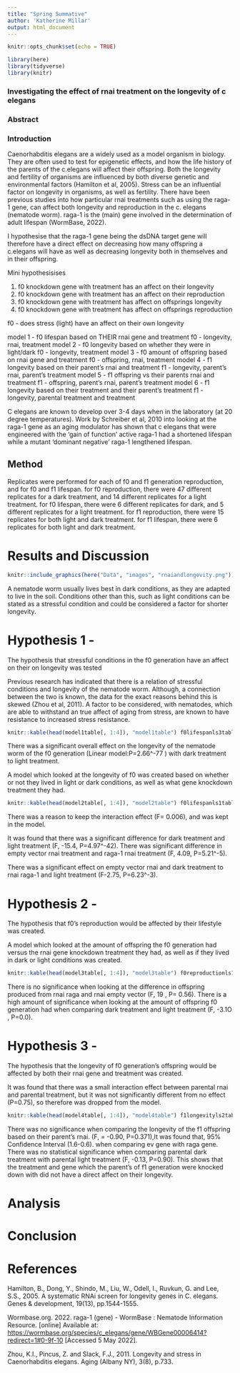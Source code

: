 ```yaml
---
title: "Spring Summative"
author: 'Katherine Millar' 
output: html_document
---
```


```r
knitr::opts_chunk$set(echo = TRUE)
```

```r
library(here)
library(tidyverse)
library(knitr)
```
### Investigating the effect of rnai treatment on the longevity of c elegans 

### Abstract 

### Introduction
 
Caenorhabditis elegans are a widely used as a model organism in biology. They are often used to test for epigenetic effects, and how the life history of the parents of the c.elegans will affect their offspring. Both the longevity and fertility of organisms are influenced by both diverse genetic and environmental factors (Hamilton et al, 2005). 
Stress can be an influential factor on longevity in organisms, as well as fertility. There have been previous studies into how particular rnai treatments such as using the raga-1 gene, can affect both longevity and reproduction in the c. elegans  (nematode worm). 
raga-1 is the (main) gene involved in the determination of adult lifespan  (WormBase, 2022).  


 
I hypothesise that the raga-1 gene being the dsDNA target gene will therefore have a direct effect on decreasing how many offspring a c.elegans will have as well as decreasing longevity both in themselves and in their offspring. 

Mini hypothesisises 

1. f0 knockdown gene with treatment has an affect on their longevity 
2. f0 knockdown gene with treatment has an affect on their reproduction
3. f0 knockdown gene with treatment has affect on offsprings longevity 
4. f0 knockdown gene with treatment has affect on offsprings reproduction 

f0 - does stress (light) have an affect on their own longevity 

 model 1 - f0 lifespan based on THEIR rnai gene and treatment 
f0 - longevity, rnai, treatment 
 model 2 - f0 longevity based on whether they were in light/dark
f0 - longevity, treatment
 model 3 - f0 amount of offspring based on rnai gene and treatment 
f0 - offspring, rnai, treatment
 model 4 - f1 longevity based on their parent's rnai and treatment
f1 - longevity, parent's rnai, parent's treatment
 model 5 - f1 offspring vs their parents rnai and treatment 
f1 - offspring, parent's rnai, parent's treatment
 model 6 - f1 longevity based on their treatment and their parent's treatment 
f1 - longevity, parental treatment and treatment  






C elegans are known to develop over 3-4 days when in the laboratory (at 20 degree temperatures). 
Work by Schreiber et al, 2010 into looking at the raga-1 gene as an aging modulator has shown that c elegans that were engineered with  the ‘gain of function’ active raga-1 had a shortened lifespan while a mutant ‘dominant negative’ raga-1 lengthened lifespan. 


## Method

Replicates were performed for each of f0 and f1 generation reproduction, and for f0 and f1 lifespan. 
for f0 reproduction, there were 47 different replicates for a dark treatment, and 14 different replicates for a light treatment. 
for f0 lifespan, there were 6 different replicates for dark, and 5 different replicates for a light treatment. 
for f1 reproduction, there were 15 replicates for both light and dark treatment. 
for f1 lifespan, there were 6 replicates for both light and dark treatment. 

# Results and Discussion
```r
knitr::include_graphics(here("Data", "images", "rnaiandlongevity.png"))
```

A nematode worm usually lives best in dark conditions, as they are adapted to live in the soil. Conditions other than this, such as light conditions can be stated as a stressful condition and could be considered a factor for shorter longevity. 

# Hypothesis 1 - 

The hypothesis that stressful conditions in the f0 generation have an affect on their on longevity was tested

Previous research has indicated that there is a relation of stressful conditions and longevity of the nematode worm. Although, a connection between the two is known, the data for the exact reasons behind this is skewed (Zhou et al, 2011).
A factor to be considered, with nematodes, which are able to withstand an true affect of aging from stress, are known to have resistance to increased stress resistance. 

```r
knitr::kable(head(model1table[, 1:4]), "model1table") f0lifespanls3table!!!!
```

There was a significant overall effect on the longevity of the nematode worm of the f0 generation (Linear model:P=2.66^-77 ) with dark treatment to light treatment. 


A model which looked at the longevity of f0 was created based on whether or not they lived in light or dark conditions, as well as what gene knockdown treatment they had.


```r
knitr::kable(head(model2table[, 1:4]), "model2table") f0lifespanls1table!!!!
```

There was a reason to keep the interaction effect (F= 0.006), and was kept in the model. 

It was found that there was a significant difference for dark treatment and light treatment  (F, -15.4, P=4.97^-42). 
There was significant difference in empty vector rnai treatment and raga-1 rnai treatment (F, 4.09, P=5.21^-5).

There was a significant effect on empty vector rnai and dark treatment to rnai raga-1 and light treatment (F-2.75, P=6.23^-3). 

# Hypothesis 2 - 
The hypothesis that f0's reproduction would be affected by their lifestyle was created. 


A model which looked at the amount of offspring the f0 generation had versus the rnai gene knockdown treatment they had, as well as if they lived in dark or light conditions was created. 
```r
knitr::kable(head(model3table[, 1:4]), "model3table") f0reproductionls1table !!!!
```

There is no significance when looking at the difference in offspring produced from rnai raga and rnai empty vector (F, 19 ,  P= 0.56). There is a high amount of significance when looking at the amount of offspring f0 generation had when comparing dark treatment and light treatment (F, -3.1O , P=0.0). 


# Hypothesis 3 - 
The hypothesis that the longevity of f0 generation's offspring would be affected by both their rnai gene and treatment was created. 

It was found that there was a small interaction effect between parental rnai and parental treatment, but it was not significantly different from no effect (P=0.75), so therefore was dropped from the model. 

```r
knitr::kable(head(model4table[, 1:4]), "model4table") f1longevityls2table!!!!
```
 
There was no significance when comparing the longevity of the f1 offspring based on their parent's rnai.        (F, = -0.90, P=0.371),It was found that, 95% Confidence Interval (1.6-0.6). when comparing ev gene with raga gene. There was no statistical significance when comparing parental dark treatment with parental light treatment (F, -0.13, P=0.90). This shows that the treatment and gene which the parent's of f1 generation were knocked down with did not have a direct affect on their longevity. 






# Analysis 

# Conclusion 

# References 

Hamilton, B., Dong, Y., Shindo, M., Liu, W., Odell, I., Ruvkun, G. and Lee, S.S., 2005. A systematic RNAi screen for longevity genes in C. elegans. Genes & development, 19(13), pp.1544-1555.

Wormbase.org. 2022. raga-1 (gene) - WormBase : Nematode Information Resource. [online] Available at: <https://wormbase.org/species/c_elegans/gene/WBGene00006414?redirect=1#0-9f-10> [Accessed 5 May 2022].

Zhou, K.I., Pincus, Z. and Slack, F.J., 2011. Longevity and stress in Caenorhabditis elegans. Aging (Albany NY), 3(8), p.733.


```r

```

